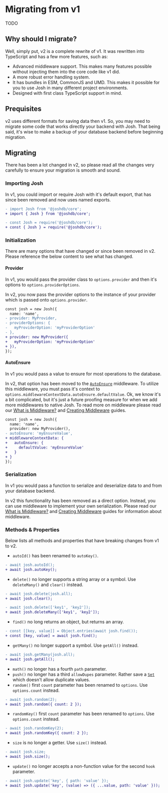
# Migrating from v1

TODO

## Why should I migrate?

Well, simply put, v2 is a complete rewrite of v1.
It was rewritten into TypeScript and has a few more features, such as:

- Advanced middleware support. This makes many features possible without injecting them into the core code like v1 did.
- A more robust error handling system.
- It has bundles in ESM, CommonJS and UMD.
  This makes it possible for you to use Josh in many different project environments.
- Designed with first class TypeScript support in mind.

## Prequisites

v2 uses different formats for saving data then v1.
So, you may need to migrate some code that works directly your backend with Josh.
That being said, it's wise to make a backup of your database backend before beginning migration.

## Migrating

There has been a lot changed in v2, so please read all the changes very carefully to ensure your migration is smooth and sound.

### Importing Josh

In v1, you could import or require Josh with it's default export, that has since been removed and now uses named exports.

```diff
- import Josh from '@joshdb/core';
+ import { Josh } from '@joshdb/core';

- const Josh = require('@joshdb/core');
+ const { Josh } = require('@joshdb/core');
```

### Initialization

There are many options that have changed or since been removed in v2.
Please reference the below content to see what has changed.

#### Provider

In v1, you would pass the provider class to `options.provider` and then it's options to `options.providerOptions`.

In v2, you now pass the provider options to the instance of your provider which is passed onto `options.provider`.

```diff
const josh = new Josh({
  name: 'name',
- provider: MyProvider,
- providerOptions: {
-   myProviderOption: 'myProviderOption'
- },
+ provider: new MyProvider({
+   myProviderOption: 'myProviderOption'
+ }),
});
```

#### AutoEnsure

In v1 you would pass a value to ensure for most operations to the database.

In v2, that option has been moved to the [`AutoEnsure`](https://github.com/josh-development/core/blob/main/src/middlewares/CoreAutoEnsure.ts) middleware.
To utilize this middleware, you must pass it's context to `options.middlewareContextData.autoEnsure.defaultValue`.
Ok, we know it's a bit complicated, but it's just a future proofing measure for when we add more middlewares to native Josh.
To read more on middleware please read our [What is Middleware?](/docs/Guide/middleware/what-is-middleware) and [Creating Middleware](/docs/Guide/middleware/creating-middleware) guides.

```diff
const josh = new Josh({
  name: 'name',
  provider: new MyProvider(),
- autoEnsure: 'myEnsureValue',
+ middlewareContextData: {
+   autoEnsure: {
+     defaultValue: 'myEnsureValue'
+   }
+ }
});
```

### Serialization

In v1 you would pass a function to serialize and deserialize data to and from your database backend.

In v2 this functionality has been removed as a direct option. Instead, you can use middleware to implement your own serialization.
Please read our [What is Middleware?](/docs/Guide/middleware/what-is-middleware) and [Creating Middleware](/docs/Guide/middleware/creating-middleware) guides for information about middleware.

### Methods & Properties

Below lists all methods and properties that have breaking changes from v1 to v2.

- `autoId()` has been renamed to `autoKey()`.

```diff
- await josh.autoId();
+ await josh.autoKey();
```

- `delete()` no longer supports a string array or a symbol.
  Use `deleteMany()` and `clear()` instead.

```diff
- await josh.delete(josh.all);
+ await josh.clear();

- await josh.delete(['key1', 'key2']);
+ await josh.deleteMany(['key1', 'key2']);
```

- `find()` no long returns an object, but returns an array.

```diff
- const [[key, value]] = Object.entries(await josh.find());
+ const [key, value] = await josh.find();
```

- `getMany()` no longer support a symbol.
  Use `getAll()` instead.

```diff
- await josh.getMany(josh.all);
+ await josh.getAll();
```

- `math()` no longer has a fourth `path` parameter.
- `push()` no longer has a third `allowDupes` parameter.
  Rather save a [`Set`](https://developer.mozilla.org/en-US/docs/Web/JavaScript/Reference/Global_Objects/Set) which doesn't allow duplicate values.
- `random()` first `count` parameter has been renamed to `options`.
  Use `options.count` instead.

```diff
- await josh.random(2);
+ await josh.random({ count: 2 });
```

- `randomKey()` first `count` parameter has been renamed to `options`.
  Use `options.count` instead.

```diff
- await josh.randomKey(2);
+ await josh.randomKey({ count: 2 });
```

- `size` is no longer a getter.
  Use `size()` instead.

```diff
- await josh.size;
+ await josh.size();
```

- `update()` no longer accepts a non-function value for the second `hook` parameter.

```diff
- await josh.update('key', { path: 'value' });
+ await josh.update('key', (value) => ({ ...value, path: 'value' }));
```
